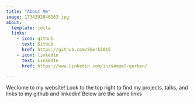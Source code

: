 ```yaml
---
title: "About Me"
image: 1734292846163.jpg
about:
  template: jolla
  links:
    - icon: github
      text: Github
      href: https://github.com/SGerk5015
    - icon: linkedin
      text: LinkedIn
      href: https://www.linkedin.com/in/samuel-gerken/

---
```


Weclome to my website! Look to the top right to find my projects, talks, and links to my github and linkedin! Below are the same links
